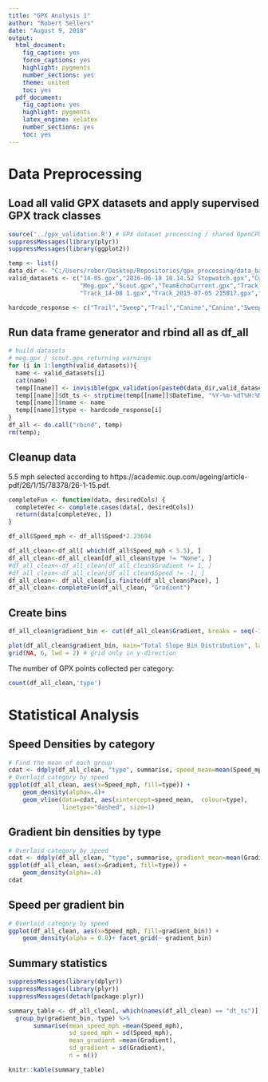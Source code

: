 ```yaml
---
title: "GPX Analysis 1"
author: "Robert Sellers"
date: "August 9, 2018"
output:
  html_document:
    fig_caption: yes
    force_captions: yes
    highlight: pygments
    number_sections: yes
    theme: united
    toc: yes
  pdf_document:
    fig_caption: yes
    highlight: pygments
    latex_engine: xelatex
    number_sections: yes
    toc: yes
---
```


# Data Preprocessing

## Load all valid GPX datasets and apply supervised GPX track classes


```r
source('../gpx_validation.R') # GPX dataset processing / shared OpenCPU functions
suppressMessages(library(plyr))
suppressMessages(library(ggplot2))

temp <- list()
data_dir <- "C:/Users/rober/Desktop/Repositories/gpx_processing/data_backup/"
valid_datasets <- c("14-05.gpx","2016-06-18 10.14.52 Stopwatch.gpx","Current.gpx",
                    "Meg.gpx","Scout.gpx","TeamEchoCurrent.gpx","Track_ 018-02-24 145845.gpx",
                    "Track_14-08 1.gpx","Track_2015-07-05 215817.gpx","Track_2015-07-09 151556.gpx","Track_2015-07-09 183806.gpx","Track_2015-07-10 132200.gpx","Track_2015-07-15 204324.gpx","Track_2015-07-24 164157.gpx","Track_2015-07-29 130706.gpx","Track_2016-04-30 115630.gpx","Track_2016-06-18 131319.gpx","Track_2018-02-10 104731 Task 1.gpx","Track_2018-02-10 110234 Task 2.gpx","Track_2018-02-10 113753 Task 14B.gpx","Track_2018-02-10 150828 Task 29B.gpx","Track_ALPHA05-14 125702.gpx","Track_K9MEG06-18 124555.gpx","Track_QUEBEC5-14 154550.gpx","Track_T18 800 001 TASK2.gpx","Track_T18 800 001.gpx")

hardcode_response <- c("Trail","Sweep","Trail","Canine","Canine","Sweep","Sweep","Sweep","Trail","Trail","Offtrail","Offtrail","Trail","Offtrail","None","Trail","Offtrail","Trail","Trail","Sweep","Trail","Offtrail","Canine","Offtrail","Trail","Sweep")
```

## Run data frame generator and rbind all as df_all

```r
# build datasets
# meg.gpx / scout.gpx returning warnings
for (i in 1:length(valid_datasets)){
  name <- valid_datasets[i]
  cat(name)
  temp[[name]] <- invisible(gpx_validation(paste0(data_dir,valid_datasets[i])))
  temp[[name]]$dt_ts <- strptime(temp[[name]]$DateTime, "%Y-%m-%dT%H:%M:%SZ")
  temp[[name]]$name <- name
  temp[[name]]$type <- hardcode_response[i]
}
df_all <- do.call("rbind", temp)
rm(temp);
```

## Cleanup data

5.5 mph selected according to https://academic.oup.com/ageing/article-pdf/26/1/15/78378/26-1-15.pdf.

```r
completeFun <- function(data, desiredCols) {
  completeVec <- complete.cases(data[, desiredCols])
  return(data[completeVec, ])
}

df_all$Speed_mph <- df_all$Speed*2.23694

df_all_clean<-df_all[ which(df_all$Speed_mph < 5.5), ]
df_all_clean<-df_all_clean[df_all_clean$type != "None", ]
#df_all_clean<-df_all_clean[df_all_clean$Gradient != 1, ]
#df_all_clean<-df_all_clean[df_all_clean$Speed != -1, ]
df_all_clean<- df_all_clean[is.finite(df_all_clean$Pace), ]
df_all_clean<-completeFun(df_all_clean, "Gradient")
```


## Create bins

```r
df_all_clean$gradient_bin <- cut(df_all_clean$Gradient, breaks = seq(-1, 1, by = .2),labels= c("-1:-0.8","-0.8:-0.6","-0.6:-0.4","-0.4:-0.2","-0.2:0","0:0.2","0.2:0.4","0.4:0.6","0.6:0.8","0.8:1"))

plot(df_all_clean$gradient_bin, main="Total Slope Bin Distribution", las=2)
grid(NA, 6, lwd = 2) # grid only in y-direction
```

The number of GPX points collected per category:

```r
count(df_all_clean,'type')
```

# Statistical Analysis

## Speed Densities by category

```r
# Find the mean of each group
cdat <- ddply(df_all_clean, "type", summarise, speed_mean=mean(Speed_mph))
# Overlaid category by speed
ggplot(df_all_clean, aes(x=Speed_mph, fill=type)) +
    geom_density(alpha=.4)+
    geom_vline(data=cdat, aes(xintercept=speed_mean,  colour=type),
               linetype="dashed", size=1)
```

## Gradient bin densities by type

```r
# Overlaid category by speed
cdat <- ddply(df_all_clean, "type", summarise, gradient_mean=mean(Gradient))
ggplot(df_all_clean, aes(x=Gradient, fill=type)) +
    geom_density(alpha=.4)
cdat
```

## Speed per gradient bin

```r
# Overlaid category by speed
ggplot(df_all_clean, aes(x=Speed_mph, fill=gradient_bin)) +
    geom_density(alpha = 0.8)+ facet_grid(~ gradient_bin)
```

## Summary statistics

```r
suppressMessages(library(dplyr))
suppressMessages(library(plyr))
suppressMessages(detach(package:plyr))

summary_table <- df_all_clean[,-which(names(df_all_clean) == "dt_ts")]  %>% 
  group_by(gradient_bin, type) %>% 
       summarise(mean_speed_mph =mean(Speed_mph),
                 sd_speed_mph = sd(Speed_mph),
                 mean_gradient =mean(Gradient),
                 sd_gradient = sd(Gradient),
                 n = n())

```

```r
knitr::kable(summary_table)
```